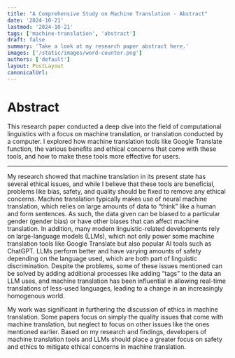 ```yaml
---
title: "A Comprehensive Study on Machine Translation - Abstract"
date: '2024-10-21'
lastmod: '2024-10-21'
tags: ['machine-translation', 'abstract']
draft: false
summary: 'Take a look at my research paper abstract here.'
images: ['/static/images/word-counter.png']
authors: ['default']
layout: PostLayout
canonicalUrl:
---
```


# Abstract

This research paper conducted a deep dive into the field of computational linguistics with a focus on machine translation, or translation conducted by a computer. I explored how machine translation tools like Google Translate function, the various benefits and ethical concerns that come with these tools, and how to make these tools more effective for users.

---

My research showed that machine translation in its present state has several ethical issues, and while I believe that these tools are beneficial, problems like bias, safety, and quality should be fixed to remove any ethical concerns. Machine translation typically makes use of neural machine translation, which relies on large amounts of data to “think” like a human and form sentences. As such, the data given can be biased to a particular gender (gender bias) or have other biases that can affect machine translation. In addition, many modern linguistic-related developments rely on large-language models (LLMs), which not only power some machine translation tools like Google Translate but also popular AI tools such as ChatGPT. LLMs perform better and have varying amounts of safety depending on the language used, which are both part of linguistic discrimination. Despite the problems, some of these issues mentioned can be solved by adding additional processes like adding “tags” to the data an LLM uses, and machine translation has been influential in allowing real-time translations of less-used languages, leading to a change in an increasingly homogenous world. 


My work was significant in furthering the discussion of ethics in machine translation. Some papers focus on simply the quality issues that come with machine translation, but neglect to focus on other issues like the ones mentioned earlier. Based on my research and findings, developers of machine translation tools and LLMs should place a greater focus on safety and ethics to mitigate ethical concerns in machine translation.